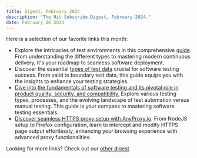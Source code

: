 ```yaml
---
title: Digest, February 2024
description: "The Hit Subscribe Digest, February 2024."
date: February 26 2024
---
```


Here is a selection of our favorite links this month:

- Explore the intricacies of test environments in this comprehensive [guide](https://www.architect.io/blog/2022-08-09/test-environment-guide). From understanding the different types to mastering modern continuous delivery, it's your roadmap to seamless software deployment.
- Discover the essential [types of test data](https://www.enov8.com/blog/types-of-test-data-you-should-use-for-your-software-tests) crucial for software testing success. From valid to boundary test data, this guide equips you with the insights to enhance your testing strategies.
- [Dive into the fundamentals of software testing and its pivotal role in product quality, security, and compatibility.](https://www.testim.io/blog/software-testing-basics) Explore various testing types, processes, and the evolving landscape of test automation versus manual testing. This guide is your compass to mastering software testing essentials.
- [Discover seamless HTTPS proxy setup with AnyProxy.io](https://proxyrack.com/blog/how-to-setup-anyproxy-io-https-proxy). From NodeJS setup to Firefox configuration, learn to intercept and modify HTTPS page output effortlessly, enhancing your browsing experience with advanced proxy functionalities.

Looking for more links? Check out our [other digest](https://hit-subscribe.mystrikingly.com/blog/hit-subscribe-digest-february-20246)
